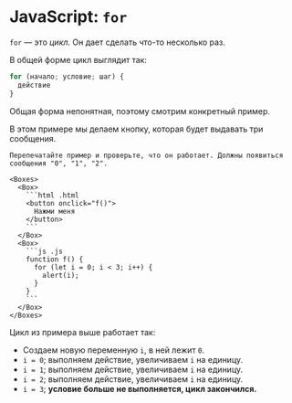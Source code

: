 
# JavaScript: `for`

<Ann text="для">`for`</Ann> — это _цикл_. Он дает сделать что-то несколько раз.

В общей форме цикл выглядит так:

```js .js
for (начало; условие; шаг) {
  действие
}
```

Общая форма непонятная, поэтому смотрим конкретный пример.

<Exercise>
  <Step>
    В этом примере мы делаем кнопку, которая будет выдавать три сообщения.

    Перепечатайте пример и проверьте, что он работает. Должны появиться сообщения "0", "1", "2".

    <Boxes>
      <Box>
        ```html .html
        <button onclick="f()">
          Нажми меня
        </button>
        ```
      </Box>
      <Box>
        ```js .js
        function f() {
          for (let i = 0; i < 3; i++) {
            alert(i);
          }
        }
        ```
      </Box>
    </Boxes>
  </Step>
</Exercise>

Цикл из примера выше работает так:

* Создаем новую переменную `i`, в ней лежит `0`.
* `i = 0`; выполняем действие, увеличиваем `i` на единицу.
* `i = 1`; выполняем действие, увеличиваем `i` на единицу.
* `i = 2`; выполняем действие, увеличиваем `i` на единицу.
* `i = 3`; **условие больше не выполняется, цикл закончился.**